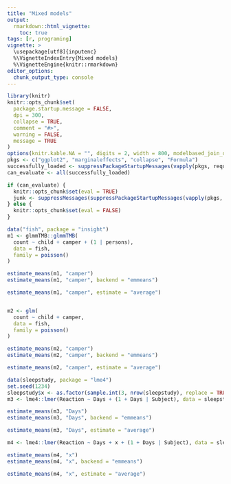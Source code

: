 ```yaml
---
title: "Mixed models"
output:
  rmarkdown::html_vignette:
    toc: true
tags: [r, programing]
vignette: >
  \usepackage[utf8]{inputenc}
  %\VignetteIndexEntry{Mixed models}
  %\VignetteEngine{knitr::rmarkdown}
editor_options:
  chunk_output_type: console
---
```


```r
library(knitr)
knitr::opts_chunk$set(
  package.startup.message = FALSE,
  dpi = 300,
  collapse = TRUE,
  comment = "#>",
  warning = FALSE,
  message = TRUE
)
options(knitr.kable.NA = "", digits = 2, width = 800, modelbased_join_dots = FALSE)
pkgs <- c("ggplot2", "marginaleffects", "collapse", "Formula")
successfully_loaded <- suppressPackageStartupMessages(vapply(pkgs, requireNamespace, FUN.VALUE = logical(1L), quietly = TRUE))
can_evaluate <- all(successfully_loaded)

if (can_evaluate) {
  knitr::opts_chunk$set(eval = TRUE)
  junk <- suppressMessages(suppressPackageStartupMessages(vapply(pkgs, require, FUN.VALUE = logical(1L), quietly = TRUE, character.only = TRUE)))
} else {
  knitr::opts_chunk$set(eval = FALSE)
}
```

```r
data("fish", package = "insight")
m1 <- glmmTMB::glmmTMB(
  count ~ child + camper + (1 | persons),
  data = fish,
  family = poisson()
)

estimate_means(m1, "camper")
estimate_means(m1, "camper", backend = "emmeans")

estimate_means(m1, "camper", estimate = "average")


m2 <- glm(
  count ~ child + camper,
  data = fish,
  family = poisson()
)

estimate_means(m2, "camper")
estimate_means(m2, "camper", backend = "emmeans")

estimate_means(m2, "camper", estimate = "average")

data(sleepstudy, package = "lme4")
set.seed(1234)
sleepstudy$x <- as.factor(sample.int(3, nrow(sleepstudy), replace = TRUE))
m3 <- lme4::lmer(Reaction ~ Days + (1 + Days | Subject), data = sleepstudy)

estimate_means(m3, "Days")
estimate_means(m3, "Days", backend = "emmeans")

estimate_means(m3, "Days", estimate = "average")

m4 <- lme4::lmer(Reaction ~ Days + x + (1 + Days | Subject), data = sleepstudy)

estimate_means(m4, "x")
estimate_means(m4, "x", backend = "emmeans")

estimate_means(m4, "x", estimate = "average")

```

